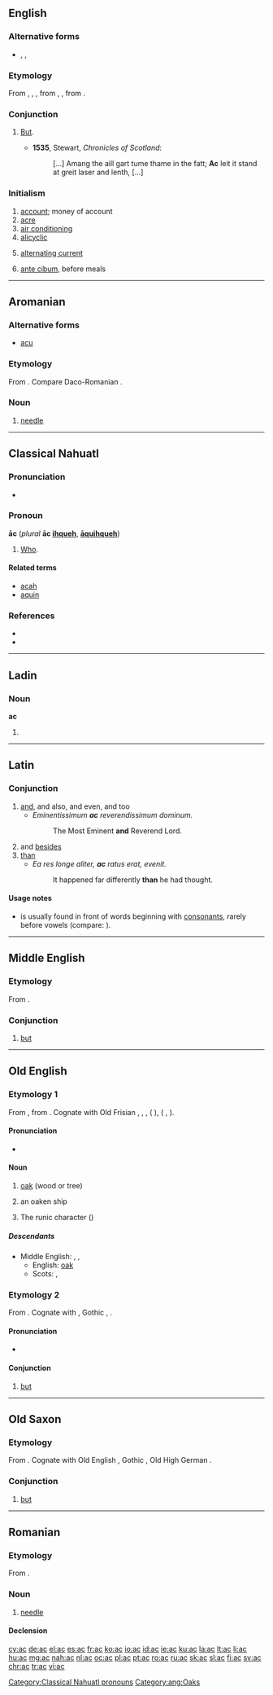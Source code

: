 {{also|Appendix:Variations of "ac"}}
==English==

===Alternative forms===
* {{l/en|oc}}, {{l/en|occ}}, {{l/en|ok}}

===Etymology===
From {{etyl|enm|en}}, {{term|ac|lang=enm}}, {{term|oc|lang=enm}}, from {{etyl|ang|en}} {{term|ac|lang=ang}}, {{term|oc||but, for, because|pos=conjunction|lang=ang}}, from {{etyl|gem-pro|en}} {{term/t|gem-pro|*ak||but, moveover}}.

===Conjunction===
{{en-conjunction}}

# {{context|obsolete|dialectal|Scotland|lang=en}} [[but|But]].
#* '''1535''', Stewart, ''Chronicles of Scotland'':
#*: [...] Amang the aill gart tume thame in the fatt; '''Ac''' leit it stand at greit laser and lenth, [...]

===Initialism===
{{head|en|initialism}}


# [[account]]; money of account
# [[acre]]
# [[air conditioning]]
# [[alicyclic]]
# {{context|electricity|lang=en}} [[alternating current]]
# {{context|medical|lang=en}} [[ante cibum]], before meals

----

==Aromanian==

===Alternative forms===
* [[acu]]

===Etymology===
From {{etyl|la|rup}} {{term|acus|lang=la}}. Compare Daco-Romanian {{term|ac|lang=ro}}.

===Noun===
{{head|rup|noun}}

# [[needle]]

----

==Classical Nahuatl==

===Pronunciation===
* {{IPA|/aːk/|lang=nci}}

===Pronoun===
'''āc''' (''plural'' '''āc [[ihqueh]]''', '''[[aquihqueh|āquihqueh]]''')

# [[who|Who]].

====Related terms====
* [[acah]]
* [[aquin]]

===References===
* {{reference-book |author=Karttunen, Frances |year=1983 |title=An Analytical Dictionary of Nahuatl |location=Austin |publisher=University of Texas Press |pages=p. 1}}
* {{reference-book |author=Lockhart, James |year=2001 |title=Nahuatl as Written: Lessons in Older Written Nahuatl, with Copious Examples and Texts |location=Stanford |publisher=Stanford University Press |pages=p. 210}}
[[Category:Classical Nahuatl pronouns]]
----
==Ladin==

===Noun===
'''ac'''

# {{plural of|at|lang=lld}}
----
==Latin==

===Conjunction===
{{head|la|conjunction}}

# [[and]], and also, and even, and too
#* ''Eminentissimum '''ac''' reverendissimum dominum.''
#*: The Most Eminent '''and''' Reverend Lord.
# and [[besides]]
# [[than]]
#* ''Ea res longe aliter, '''ac''' ratus erat, evenit.''
#*: It happened far differently '''than''' he had thought.

====Usage notes====
* {{term||ac}} is usually found in front of words beginning with [[consonant]]s, rarely before vowels (compare: {{term|atque|lang=la}}).

----

==Middle English==

===Etymology===
From {{etyl|ang|enm}} {{term|ac|lang=ang}}.

===Conjunction===
{{head|enm|conjunction}}

# [[but]]

----

==Old English==

===Etymology 1===
From {{etyl|gem-pro|ang}} {{term/t|gem-pro|*aiks}}, from {{etyl|ine-pro|ang}} {{term/t|ine-pro|*eiǵ-}}. Cognate with Old Frisian {{term|ek|ēk|lang=ofs}}, {{etyl|osx|-}} {{term|ek|ēk|lang=osx}}, {{etyl|nl|-}} {{term|eik|lang=nl}}, {{etyl|goh|-}} {{term|eih|lang=goh}} ({{etyl|de|-}} {{term|Eiche|lang=de}}), {{etyl|non|-}} {{term|eik|lang=non}} ({{etyl|sv|-}} {{term|ek|lang=sv}}, {{etyl|da|-}} {{term|eg|lang=da}}).

====Pronunciation====
* {{IPA|/ɑːk/|lang=ang}}

====Noun====
{{ang-noun|head=āc|g=f}}

# [[oak]] (wood or tree)
# {{context|poetic|lang=ang}} an oaken ship
# The runic character {{Runr|ᚪ}} ({{IPAchar|/a/}})

=====Descendants=====
* Middle English: {{l|enm|ak}}, {{l|enm|ake}}, {{l|enm|ook}}
** English: [[oak]]
** Scots: {{l|sco|aik}}, {{l|sco|ake}}

[[Category:ang:Oaks]]

===Etymology 2===
From {{etyl|gem-pro|ang}} {{term/t|gem-pro|*ak}}. Cognate with {{etyl|osx|-}} {{term|ac|lang=osx}}, Gothic {{term|𐌰𐌺|lang=got}}, {{etyl|goh|-}} {{term|oh|lang=goh}}.

====Pronunciation====
* {{IPA|/ɑk/|lang=ang}}

====Conjunction====
{{head|ang|conjunction}}

# [[but]]

----

==Old Saxon==

===Etymology===
From {{etyl|gem-pro|osx}} {{term/t|gem-pro|*ak}}. Cognate with Old English {{term|ac|lang=ang}}, Gothic {{term|𐌰𐌺|lang=got}}, Old High German {{term|oh|lang=goh}}.

===Conjunction===
{{head|osx|conjunction}}

# [[but]]

----

==Romanian==

===Etymology===
From {{etyl|la|ro}} {{term|acus|lang=la}}.

===Noun===
{{ro-noun|n|ace}}

# [[needle]]

====Declension====
{{ro-noun-n|pl=ace|def=acul}}

[[cy:ac]]
[[de:ac]]
[[el:ac]]
[[es:ac]]
[[fr:ac]]
[[ko:ac]]
[[io:ac]]
[[id:ac]]
[[ie:ac]]
[[ku:ac]]
[[la:ac]]
[[lt:ac]]
[[li:ac]]
[[hu:ac]]
[[mg:ac]]
[[nah:ac]]
[[nl:ac]]
[[oc:ac]]
[[pl:ac]]
[[pt:ac]]
[[ro:ac]]
[[ru:ac]]
[[sk:ac]]
[[sl:ac]]
[[fi:ac]]
[[sv:ac]]
[[chr:ac]]
[[tr:ac]]
[[vi:ac]]